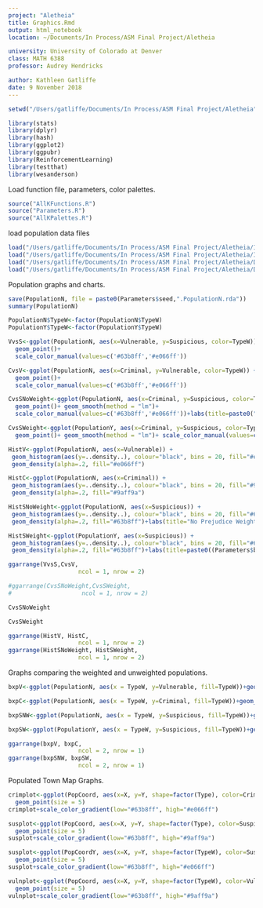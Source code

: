 ```yaml
---
project: "Aletheia"
title: Graphics.Rmd
output: html_notebook
location: ~/Documents/In Process/ASM Final Project/Aletheia

university: University of Colorado at Denver
class: MATH 6388
professor: Audrey Hendricks

author: Kathleen Gatliffe
date: 9 November 2018
---
```


```r
setwd("/Users/gatliffe/Documents/In Process/ASM Final Project/Aletheia")

library(stats)
library(dplyr)
library(hash)
library(ggplot2)
library(ggpubr)
library(ReinforcementLearning)
library(testthat)
library(wesanderson)
```

Load function file, parameters, color palettes.

```r
source("AllKFunctions.R")
source("Parameters.R")
source("AllKPalettes.R")
```

load population data files

```r
load("/Users/gatliffe/Documents/In Process/ASM Final Project/Aletheia/Iteration/PopulationN.7013.rda")
load("/Users/gatliffe/Documents/In Process/ASM Final Project/Aletheia/Iteration/PopulationY.7013.0.1.rda")
load("/Users/gatliffe/Documents/In Process/ASM Final Project/Aletheia/DataFiles/TownMap.7013.rda")
load("/Users/gatliffe/Documents/In Process/ASM Final Project/Aletheia/DataFiles/PopCoord.7013.rda")

```

Population graphs and charts.

```r
save(PopulationN, file = paste0(Parameters$seed,".PopulationN.rda"))
summary(PopulationN)

PopulationN$TypeW<-factor(PopulationN$TypeW)
PopulationY$TypeW<-factor(PopulationY$TypeW)

VvsS<-ggplot(PopulationN, aes(x=Vulnerable, y=Suspicious, color=TypeW)) +
  geom_point()+  
  scale_color_manual(values=c('#63b8ff','#e066ff'))

CvsV<-ggplot(PopulationN, aes(x=Criminal, y=Vulnerable, color=TypeW)) +
  geom_point()+  
  scale_color_manual(values=c('#63b8ff','#e066ff'))

CvsSNoWeight<-ggplot(PopulationN, aes(x=Criminal, y=Suspicious, color=TypeW)) +
  geom_point()+ geom_smooth(method = "lm")+ 
  scale_color_manual(values=c('#63b8ff','#e066ff'))+labs(title=paste0("No Prejudice Weight"))

CvsSWeight<-ggplot(PopulationY, aes(x=Criminal, y=Suspicious, color=TypeW)) +
  geom_point()+ geom_smooth(method = "lm")+ scale_color_manual(values=c('#63b8ff','#e066ff'))+labs(title=paste0((Parameters$bias)*100,"% Percent Prejudice Weight"))

HistV<-ggplot(PopulationN, aes(x=Vulnerable)) +
 geom_histogram(aes(y=..density..), colour="black", bins = 20, fill="#e066ff")+
 geom_density(alpha=.2, fill="#e066ff") 

HistC<-ggplot(PopulationN, aes(x=Criminal)) +
 geom_histogram(aes(y=..density..), colour="black", bins = 20, fill="#9aff9a")+
 geom_density(alpha=.2, fill="#9aff9a") 

HistSNoWeight<-ggplot(PopulationN, aes(x=Suspicious)) +
 geom_histogram(aes(y=..density..), colour="black", bins = 20, fill="#63b8ff")+
 geom_density(alpha=.2, fill="#63b8ff")+labs(title="No Prejudice Weight")

HistSWeight<-ggplot(PopulationY, aes(x=Suspicious)) +
 geom_histogram(aes(y=..density..), colour="black", bins = 20, fill="#63b8ff")+
 geom_density(alpha=.2, fill="#63b8ff")+labs(title=paste0((Parameters$bias)*100,"% Percent Prejudice Weight"))

ggarrange(VvsS,CvsV,
                    ncol = 1, nrow = 2) 

#ggarrange(CvsSNoWeight,CvsSWeight,
#                    ncol = 1, nrow = 2) 

CvsSNoWeight

CvsSWeight

ggarrange(HistV, HistC,
                    ncol = 1, nrow = 2)
ggarrange(HistSNoWeight, HistSWeight,
                    ncol = 1, nrow = 2)
```
Graphs comparing the weighted and unweighted populations.

```r

bxpV<-ggplot(PopulationN, aes(x = TypeW, y=Vulnerable, fill=TypeW))+geom_boxplot()+scale_fill_manual(values=c("#63b8ff","#9aff9a"))+ theme(legend.position="none")

bxpC<-ggplot(PopulationN, aes(x = TypeW, y=Criminal, fill=TypeW))+geom_boxplot()+scale_fill_manual(values=c("#63b8ff","#9aff9a"))+theme(legend.position="none")

bxpSNW<-ggplot(PopulationN, aes(x = TypeW, y=Suspicious, fill=TypeW))+geom_boxplot()+scale_fill_manual(values=c("#63b8ff","#e066ff"))+labs(title="No Prejudice Weight")+ theme(legend.position="none")

bxpSW<-ggplot(PopulationY, aes(x = TypeW, y=Suspicious, fill=TypeW))+geom_boxplot()+scale_fill_manual(values=c("#63b8ff","#e066ff"))+labs(title=paste0((Parameters$bias)*100,"% Percent Prejudice Weight"))+ theme(legend.position="none")

ggarrange(bxpV, bxpC,
                    ncol = 2, nrow = 1)
ggarrange(bxpSNW, bxpSW,
                    ncol = 2, nrow = 1)
```

Populated Town Map Graphs.

```r
crimplot<-ggplot(PopCoord, aes(x=X, y=Y, shape=factor(Type), color=Criminal)) +
  geom_point(size = 5)
crimplot+scale_color_gradient(low="#63b8ff", high="#e066ff")

susplot<-ggplot(PopCoord, aes(x=X, y=Y, shape=factor(Type), color=Suspicious)) +
  geom_point(size = 5)
susplot+scale_color_gradient(low="#63b8ff", high="#9aff9a")

susplot<-ggplot(PopCoordY, aes(x=X, y=Y, shape=factor(TypeW), color=Suspicious)) +
  geom_point(size = 5)
susplot+scale_color_gradient(low="#63b8ff", high="#e066ff")

vulnplot<-ggplot(PopCoord, aes(x=X, y=Y, shape=factor(TypeW), color=Vulnerable)) +
  geom_point(size = 5)
vulnplot+scale_color_gradient(low="#63b8ff", high="#9aff9a")
```